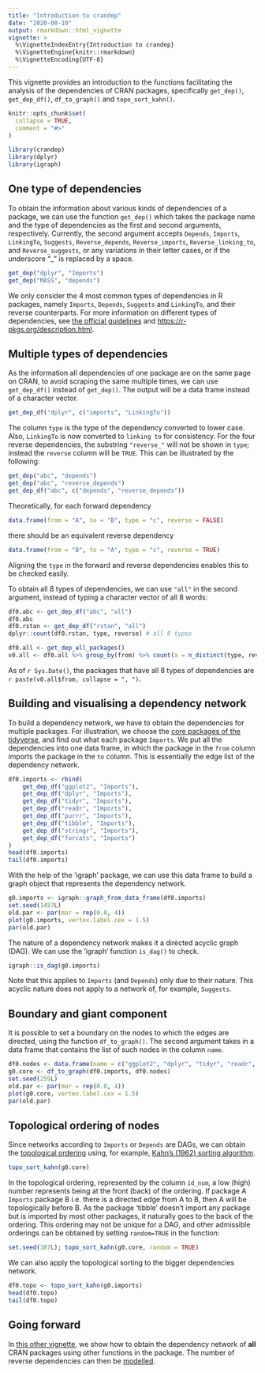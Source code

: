 ```yaml
---
title: "Introduction to crandep"
date: "2020-08-10"
output: rmarkdown::html_vignette
vignette: >
  %\VignetteIndexEntry{Introduction to crandep}
  %\VignetteEngine{knitr::rmarkdown}
  %\VignetteEncoding{UTF-8}
---
```


This vignette provides an introduction to the functions facilitating the analysis of the dependencies of CRAN packages, specifically `get_dep()`, `get_dep_df()`, `df_to_graph()` and `topo_sort_kahn()`.

```r
knitr::opts_chunk$set(
  collapse = TRUE,
  comment = "#>"
)
```

```r
library(crandep)
library(dplyr)
library(igraph)
```





## One type of dependencies
To obtain the information about various kinds of dependencies of a package, we can use the function `get_dep()` which takes the package name and the type of dependencies as the first and second arguments, respectively. Currently, the second argument accepts `Depends`, `Imports`, `LinkingTo`, `Suggests`, `Reverse_depends`, `Reverse_imports`, `Reverse_linking_to`, and `Reverse_suggests`, or any variations in their letter cases, or if the underscore "_" is replaced by a space.

```r
get_dep("dplyr", "Imports")
get_dep("MASS", "depends")
```

We only consider the 4 most common types of dependencies in R packages, namely `Imports`, `Depends`, `Suggests` and `LinkingTo`, and their reverse counterparts. For more information on different types of dependencies, see [the official guidelines](https://cran.r-project.org/doc/manuals/r-release/R-exts.html#Package-Dependencies) and [https://r-pkgs.org/description.html](https://r-pkgs.org/description.html).





## Multiple types of dependencies
As the information all dependencies of one package are on the same page on CRAN, to avoid scraping the same multiple times, we can use `get_dep_df()` instead of  `get_dep()`. The output will be a data frame instead of a character vector.

```r
get_dep_df("dplyr", c("imports", "LinkingTo"))
```
The column `type` is the type of the dependency converted to lower case. Also, `LinkingTo` is now converted to `linking to` for consistency. For the four reverse dependencies, the substring `"reverse_"` will not be shown in `type`; instead the `reverse` column will be `TRUE`. This can be illustrated by the following:

```r
get_dep("abc", "depends")
get_dep("abc", "reverse_depends")
get_dep_df("abc", c("depends", "reverse_depends"))
```
Theoretically, for each forward dependency
```r
data.frame(from = "A", to = "B", type = "c", reverse = FALSE)
```
there should be an equivalent reverse dependency
```r
data.frame(from = "B", to = "A", type = "c", reverse = TRUE)
```
Aligning the `type` in the forward and reverse dependencies enables this to be checked easily.

To obtain all 8 types of dependencies, we can use `"all"` in the second argument, instead of typing a character vector of all 8 words:

```r
df0.abc <- get_dep_df("abc", "all")
df0.abc
df0.rstan <- get_dep_df("rstan", "all")
dplyr::count(df0.rstan, type, reverse) # all 8 types
```

```r
df0.all <- get_dep_all_packages()
v0.all <- df0.all %>% group_by(from) %>% count(a = n_distinct(type, reverse)) %>% filter(a == 8L)
```

As of `r Sys.Date()`, the packages that have all 8 types of dependencies are `r paste(v0.all$from, collapse = ", ")`.





## Building and visualising a dependency network
To build a dependency network, we have to obtain the dependencies for multiple packages. For illustration, we choose the [core packages of the tidyverse](https://www.tidyverse.org/packages/), and find out what each package `Imports`. We put all the dependencies into one data frame, in which the package in the `from` column imports the package in the `to` column. This is essentially the edge list of the dependency network.

```r
df0.imports <- rbind(
    get_dep_df("ggplot2", "Imports"),
    get_dep_df("dplyr", "Imports"),
    get_dep_df("tidyr", "Imports"),
    get_dep_df("readr", "Imports"),
    get_dep_df("purrr", "Imports"),
    get_dep_df("tibble", "Imports"),
    get_dep_df("stringr", "Imports"),
    get_dep_df("forcats", "Imports")
)
head(df0.imports)
tail(df0.imports)
```

With the help of the 'igraph' package, we can use this data frame to build a graph object that represents the dependency network.

```r
g0.imports <- igraph::graph_from_data_frame(df0.imports)
set.seed(1457L)
old.par <- par(mar = rep(0.0, 4))
plot(g0.imports, vertex.label.cex = 1.5)
par(old.par)
```

The nature of a dependency network makes it a directed acyclic graph (DAG). We can use the 'igraph' function `is_dag()` to check.

```r
igraph::is_dag(g0.imports)
```

Note that this applies to `Imports` (and `Depends`) only due to their nature. This acyclic nature does not apply to a network of, for example, `Suggests`.





## Boundary and giant component
It is possible to set a boundary on the nodes to which the edges are directed, using the function `df_to_graph()`. The second argument takes in a data frame that contains the list of such nodes in the column `name`.
```r
df0.nodes <- data.frame(name = c("ggplot2", "dplyr", "tidyr", "readr", "purrr", "tibble", "stringr", "forcats"), stringsAsFactors = FALSE)
g0.core <- df_to_graph(df0.imports, df0.nodes)
set.seed(259L)
old.par <- par(mar = rep(0.0, 4))
plot(g0.core, vertex.label.cex = 1.5)
par(old.par)
```





## Topological ordering of nodes
Since networks according to `Imports` or `Depends` are DAGs, we can obtain the [topological ordering](https://en.wikipedia.org/wiki/Topological_sorting) using, for example, [Kahn's (1962) sorting algorithm](https://doi.org/10.1145/368996.369025).

```r
topo_sort_kahn(g0.core)
```
In the topological ordering, represented by the column `id_num`, a low (high) number represents being at the front (back) of the ordering. If package A `Imports` package B i.e. there is a directed edge from A to B, then A will be topologically before B. As the package 'tibble' doesn't import any package but is imported by most other packages, it naturally goes to the back of the ordering. This ordering may not be unique for a DAG, and other admissible orderings can be obtained by setting `random=TRUE` in the function:
```r
set.seed(387L); topo_sort_kahn(g0.core, random = TRUE)
```
We can also apply the topological sorting to the bigger dependencies network.
```r
df0.topo <- topo_sort_kahn(g0.imports)
head(df0.topo)
tail(df0.topo)
```





## Going forward
In [this other vignette](cran.html), we show how to obtain the dependency network of **all** CRAN packages using other functions in the package. The number of reverse dependencies can then be [modelled](degree.html).